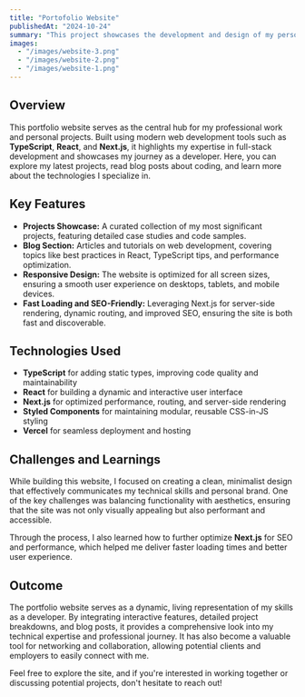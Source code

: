 ```yaml
---
title: "Portofolio Website"
publishedAt: "2024-10-24"
summary: "This project showcases the development and design of my personal portfolio website, teodor-trotea.com. I created the website from scratch using modern web technologies to highlight my work, including my freelancing and professional projects. This site serves as both a portfolio and a personal brand platform, presenting my technical expertise and creative journey."
images:
  - "/images/website-3.png"
  - "/images/website-2.png"
  - "/images/website-1.png"
---
```


## Overview

This portfolio website serves as the central hub for my professional work and personal projects. Built using modern web development tools such as **TypeScript**, **React**, and **Next.js**, it highlights my expertise in full-stack development and showcases my journey as a developer. Here, you can explore my latest projects, read blog posts about coding, and learn more about the technologies I specialize in.

## Key Features

- **Projects Showcase:** A curated collection of my most significant projects, featuring detailed case studies and code samples.
- **Blog Section:** Articles and tutorials on web development, covering topics like best practices in React, TypeScript tips, and performance optimization.
- **Responsive Design:** The website is optimized for all screen sizes, ensuring a smooth user experience on desktops, tablets, and mobile devices.
- **Fast Loading and SEO-Friendly:** Leveraging Next.js for server-side rendering, dynamic routing, and improved SEO, ensuring the site is both fast and discoverable.

## Technologies Used

- **TypeScript** for adding static types, improving code quality and maintainability
- **React** for building a dynamic and interactive user interface
- **Next.js** for optimized performance, routing, and server-side rendering
- **Styled Components** for maintaining modular, reusable CSS-in-JS styling
- **Vercel** for seamless deployment and hosting

## Challenges and Learnings

While building this website, I focused on creating a clean, minimalist design that effectively communicates my technical skills and personal brand. One of the key challenges was balancing functionality with aesthetics, ensuring that the site was not only visually appealing but also performant and accessible.

Through the process, I also learned how to further optimize **Next.js** for SEO and performance, which helped me deliver faster loading times and better user experience.

## Outcome

The portfolio website serves as a dynamic, living representation of my skills as a developer. By integrating interactive features, detailed project breakdowns, and blog posts, it provides a comprehensive look into my technical expertise and professional journey. It has also become a valuable tool for networking and collaboration, allowing potential clients and employers to easily connect with me.

Feel free to explore the site, and if you're interested in working together or discussing potential projects, don't hesitate to reach out!